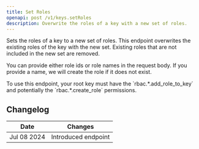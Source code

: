 ```yaml
---
title: Set Roles
openapi: post /v1/keys.setRoles
description: Overwrite the roles of a key with a new set of roles.
---
```


Sets the roles of a key to a new set of roles. This endpoint overwrites the existing roles of the key with the new set.
Existing roles that are not included in the new set are removed.

You can provide either role ids or role names in the request body. If you provide a name, we will create the role if it does not exist.


<Note>
To use this endpoint, your root key must have the `rbac.*.add_role_to_key` and potentially the `rbac.*.create_role` permissions.
</Note>

## Changelog

| Date        | Changes             |
|-------------|---------------------|
| Jul 08 2024 | Introduced endpoint |
